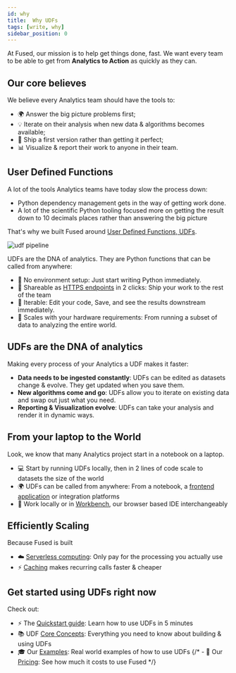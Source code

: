 ```yaml
---
id: why
title:  Why UDFs
tags: [write, why]
sidebar_position: 0
---
```


At Fused, our mission is to help get things done, fast. We want every team to be able to get from **Analytics to Action** as quickly as they can. 

## Our core believes

We believe every Analytics team should have the tools to:
- 🌍 Answer the big picture problems first;
- 💡 Iterate on their analysis when new data & algorithms becomes available;
- 🏃 Ship a first version rather than getting it perfect;
- 📊 Visualize & report their work to anyone in their team.

## User Defined Functions

A lot of the tools Analytics teams have today slow the process down:
- Python dependency management gets in the way of getting work done.
- A lot of the scientific Python tooling focused more on getting the result down to 10 decimals places rather than answering the big picture

That's why we built Fused around [User Defined Functions, UDFs](/core-concepts/write/). 

![udf pipeline](./images/udf_pipeline.jpeg)

UDFs are the DNA of analytics. They are Python functions that can be called from anywhere:
- 🐍 No environment setup: Just start writing Python immediately.
- 🔗 Shareable as [HTTPS endpoints](/core-concepts/run-udfs/run-small-udfs/) in 2 clicks: Ship your work to the rest of the team
- 🔄 Iterable: Edit your code, Save, and see the results downstream immediately.
- 🚀 Scales with your hardware requirements: From running a subset of data to analyzing the entire world.

## UDFs are the DNA of analytics

Making every process of your Analytics a UDF makes it faster:

- **Data needs to be ingested constantly**: UDFs can be edited as datasets change & evolve. They get updated when you save them. 
- **New algorithms come and go**: UDFs allow you to iterate on existing data and swap out just what you need.
- **Reporting & Visualization evolve**: UDFs can take your analysis and render it in dynamic ways.

## From your laptop to the World

Look, we know that many Analytics project start in a notebook on a laptop. 

- 💻 Start by running UDFs locally, then in 2 lines of code scale to datasets the size of the world
- 🌍 UDFs can be called from anywhere: From a notebook, a [frontend application](/tutorials/Geospatial%20with%20Fused/other-integrations/#deckgl) or integration platforms
- 🔀 Work locally or in [Workbench](/workbench/), our browser based IDE interchangeably  


## Efficiently Scaling

Because Fused is built 
- ☁️ [Serverless computing](/core-concepts/run-udfs/): Only pay for the processing you actually use
- ⚡️ [Caching](/core-concepts/cache/) makes recurring calls faster & cheaper

## Get started using UDFs right now

Check out:
- ⚡️ The [Quickstart guide](/quickstart): Learn how to use UDFs in 5 minutes
- 📚 UDF [Core Concepts](/core-concepts/): Everything you need to know about building & using UDFs
- 🎓 Our [Examples](/use-cases/): Real world examples of how to use UDFs
{/* - 🚀 Our [Pricing](https://fused.ai/pricing): See how much it costs to use Fused */}
